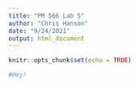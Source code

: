 ```yaml
---
title: "PM 566 Lab 5"
author: "Chris Hanson"
date: "9/24/2021"
output: html_document
---
```


```r
knitr::opts_chunk$set(echo = TRUE)
```

```r
#Hey!
```

